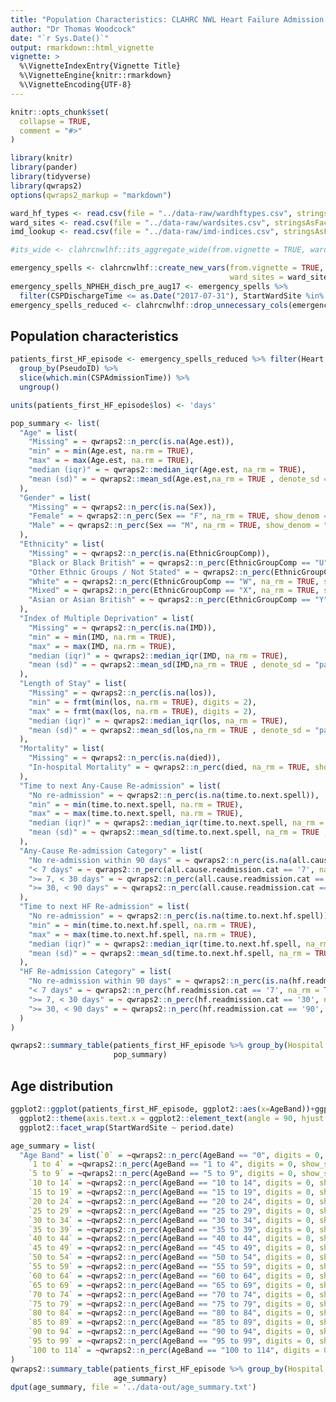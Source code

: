 ```yaml
---
title: "Population Characteristics: CLAHRC NWL Heart Failure Admission Care Bundle"
author: "Dr Thomas Woodcock"
date: "`r Sys.Date()`"
output: rmarkdown::html_vignette
vignette: >
  %\VignetteIndexEntry{Vignette Title}
  %\VignetteEngine{knitr::rmarkdown}
  %\VignetteEncoding{UTF-8}
---
```


```r
knitr::opts_chunk$set(
  collapse = TRUE,
  comment = "#>"
)
```

```r
library(knitr)
library(pander)
library(tidyverse)
library(qwraps2)
options(qwraps2_markup = "markdown")

ward_hf_types <- read.csv(file = "../data-raw/wardhftypes.csv", stringsAsFactors = FALSE)
ward_sites <- read.csv(file = "../data-raw/wardsites.csv", stringsAsFactors = FALSE)
imd_lookup <- read.csv(file = "../data-raw/imd-indices.csv", stringsAsFactors = FALSE)

#its_wide <- clahrcnwlhf::its_aggregate_wide(from.vignette = TRUE, ward_hf_types = ward_hf_types, ward_sites = ward_sites, imd_lookup = imd_lookup)

emergency_spells <- clahrcnwlhf::create_new_vars(from.vignette = TRUE, ward_hf_types = ward_hf_types,
                                                 ward_sites = ward_sites, imd_lookup = imd_lookup)
emergency_spells_NPHEH_disch_pre_aug17 <- emergency_spells %>%
  filter(CSPDischargeTime <= as.Date("2017-07-31"), StartWardSite %in% c('NPH', 'EH'))
emergency_spells_reduced <- clahrcnwlhf::drop_unnecessary_cols(emergency_spells_NPHEH_disch_pre_aug17)

```

## Population characteristics


```r
patients_first_HF_episode <- emergency_spells_reduced %>% filter(Heart.Failure.Episode == TRUE) %>% 
  group_by(PseudoID) %>% 
  slice(which.min(CSPAdmissionTime)) %>% 
  ungroup()

units(patients_first_HF_episode$los) <- 'days'

pop_summary <- list(
  "Age" = list(
    "Missing" = ~ qwraps2::n_perc(is.na(Age.est)),
    "min" = ~ min(Age.est, na.rm = TRUE),
    "max" = ~ max(Age.est, na.rm = TRUE),
    "median (iqr)" = ~ qwraps2::median_iqr(Age.est, na_rm = TRUE),
    "mean (sd)" = ~ qwraps2::mean_sd(Age.est,na_rm = TRUE , denote_sd = "paren")
  ),
  "Gender" = list(
    "Missing" = ~ qwraps2::n_perc(is.na(Sex)),
    "Female" = ~ qwraps2::n_perc(Sex == "F", na_rm = TRUE, show_denom = "always"),
    "Male" = ~ qwraps2::n_perc(Sex == "M", na_rm = TRUE, show_denom = "always")
  ),
  "Ethnicity" = list(
    "Missing" = ~ qwraps2::n_perc(is.na(EthnicGroupComp)),
    "Black or Black British" = ~ qwraps2::n_perc(EthnicGroupComp == "U", na_rm = TRUE, show_denom = "always"),
    "Other Ethnic Groups / Not Stated" = ~ qwraps2::n_perc(EthnicGroupComp == "V", na_rm = TRUE, show_denom = "always"),
    "White" = ~ qwraps2::n_perc(EthnicGroupComp == "W", na_rm = TRUE, show_denom = "always"),
    "Mixed" = ~ qwraps2::n_perc(EthnicGroupComp == "X", na_rm = TRUE, show_denom = "always"),
    "Asian or Asian British" = ~ qwraps2::n_perc(EthnicGroupComp == "Y", na_rm = TRUE, show_denom = "always")
  ),
  "Index of Multiple Deprivation" = list(
    "Missing" = ~ qwraps2::n_perc(is.na(IMD)),
    "min" = ~ min(IMD, na.rm = TRUE),
    "max" = ~ max(IMD, na.rm = TRUE),
    "median (iqr)" = ~ qwraps2::median_iqr(IMD, na_rm = TRUE),
    "mean (sd)" = ~ qwraps2::mean_sd(IMD,na_rm = TRUE , denote_sd = "paren")
  ),
  "Length of Stay" = list(
    "Missing" = ~ qwraps2::n_perc(is.na(los)),
    "min" = ~ frmt(min(los, na.rm = TRUE), digits = 2),
    "max" = ~ frmt(max(los, na.rm = TRUE), digits = 2),
    "median (iqr)" = ~ qwraps2::median_iqr(los, na_rm = TRUE),
    "mean (sd)" = ~ qwraps2::mean_sd(los,na_rm = TRUE , denote_sd = "paren")
  ),
  "Mortality" = list(
    "Missing" = ~ qwraps2::n_perc(is.na(died)),
    "In-hospital Mortality" = ~ qwraps2::n_perc(died, na_rm = TRUE, show_denom = "always")
  ),
  "Time to next Any-Cause Re-admission" = list(
    "No re-admission" = ~ qwraps2::n_perc(is.na(time.to.next.spell)),
    "min" = ~ min(time.to.next.spell, na.rm = TRUE),
    "max" = ~ max(time.to.next.spell, na.rm = TRUE),
    "median (iqr)" = ~ qwraps2::median_iqr(time.to.next.spell, na_rm = TRUE),
    "mean (sd)" = ~ qwraps2::mean_sd(time.to.next.spell, na_rm = TRUE , denote_sd = "paren")
  ),
  "Any-Cause Re-admission Category" = list(
    "No re-admission within 90 days" = ~ qwraps2::n_perc(is.na(all.cause.readmission.cat)),
    "< 7 days" = ~ qwraps2::n_perc(all.cause.readmission.cat == '7', na_rm = TRUE, show_denom = "always"),
    ">= 7, < 30 days" = ~ qwraps2::n_perc(all.cause.readmission.cat == '30', na_rm = TRUE, show_denom = "always"),
    ">= 30, < 90 days" = ~ qwraps2::n_perc(all.cause.readmission.cat == '90', na_rm = TRUE, show_denom = "always")
  ),
  "Time to next HF Re-admission" = list(
    "No re-admission" = ~ qwraps2::n_perc(is.na(time.to.next.hf.spell)),
    "min" = ~ min(time.to.next.hf.spell, na.rm = TRUE),
    "max" = ~ max(time.to.next.hf.spell, na.rm = TRUE),
    "median (iqr)" = ~ qwraps2::median_iqr(time.to.next.hf.spell, na_rm = TRUE),
    "mean (sd)" = ~ qwraps2::mean_sd(time.to.next.hf.spell, na_rm = TRUE , denote_sd = "paren")
  ),
  "HF Re-admission Category" = list(
    "No re-admission within 90 days" = ~ qwraps2::n_perc(is.na(hf.readmission.cat)),
    "< 7 days" = ~ qwraps2::n_perc(hf.readmission.cat == '7', na_rm = TRUE, show_denom = "always"),
    ">= 7, < 30 days" = ~ qwraps2::n_perc(hf.readmission.cat == '30', na_rm = TRUE, show_denom = "always"),
    ">= 30, < 90 days" = ~ qwraps2::n_perc(hf.readmission.cat == '90', na_rm = TRUE, show_denom = "always")
  )
)

qwraps2::summary_table(patients_first_HF_episode %>% group_by(Hospital = StartWardSite, Period = period.date),
                       pop_summary)
```

## Age distribution

```r
ggplot2::ggplot(patients_first_HF_episode, ggplot2::aes(x=AgeBand))+ggplot2::geom_bar(width= 0.7) + ggplot2::labs(y = "Frequency",x = "Age Band") +
  ggplot2::theme(axis.text.x = ggplot2::element_text(angle = 90, hjust = 1)) +
  ggplot2::facet_wrap(StartWardSite ~ period.date)

age_summary = list(
  "Age Band" = list(`0` = ~qwraps2::n_perc(AgeBand == "0", digits = 0, show_symbol = FALSE),
    `1 to 4` = ~qwraps2::n_perc(AgeBand == "1 to 4", digits = 0, show_symbol = FALSE),
    `5 to 9` = ~qwraps2::n_perc(AgeBand == "5 to 9", digits = 0, show_symbol = FALSE),
    `10 to 14` = ~qwraps2::n_perc(AgeBand == "10 to 14", digits = 0, show_symbol = FALSE),
    `15 to 19` = ~qwraps2::n_perc(AgeBand == "15 to 19", digits = 0, show_symbol = FALSE),
    `20 to 24` = ~qwraps2::n_perc(AgeBand == "20 to 24", digits = 0, show_symbol = FALSE),
    `25 to 29` = ~qwraps2::n_perc(AgeBand == "25 to 29", digits = 0, show_symbol = FALSE),
    `30 to 34` = ~qwraps2::n_perc(AgeBand == "30 to 34", digits = 0, show_symbol = FALSE),
    `35 to 39` = ~qwraps2::n_perc(AgeBand == "35 to 39", digits = 0, show_symbol = FALSE),
    `40 to 44` = ~qwraps2::n_perc(AgeBand == "40 to 44", digits = 0, show_symbol = FALSE),
    `45 to 49` = ~qwraps2::n_perc(AgeBand == "45 to 49", digits = 0, show_symbol = FALSE),
    `50 to 54` = ~qwraps2::n_perc(AgeBand == "50 to 54", digits = 0, show_symbol = FALSE),
    `55 to 59` = ~qwraps2::n_perc(AgeBand == "55 to 59", digits = 0, show_symbol = FALSE),
    `60 to 64` = ~qwraps2::n_perc(AgeBand == "60 to 64", digits = 0, show_symbol = FALSE),
    `65 to 69` = ~qwraps2::n_perc(AgeBand == "65 to 69", digits = 0, show_symbol = FALSE),
    `70 to 74` = ~qwraps2::n_perc(AgeBand == "70 to 74", digits = 0, show_symbol = FALSE),
    `75 to 79` = ~qwraps2::n_perc(AgeBand == "75 to 79", digits = 0, show_symbol = FALSE),
    `80 to 84` = ~qwraps2::n_perc(AgeBand == "80 to 84", digits = 0, show_symbol = FALSE),
    `85 to 89` = ~qwraps2::n_perc(AgeBand == "85 to 89", digits = 0, show_symbol = FALSE),
    `90 to 94` = ~qwraps2::n_perc(AgeBand == "90 to 94", digits = 0, show_symbol = FALSE),
    `95 to 99` = ~qwraps2::n_perc(AgeBand == "95 to 99", digits = 0, show_symbol = FALSE),
    `100 to 114` = ~qwraps2::n_perc(AgeBand == "100 to 114", digits = 0, show_symbol = FALSE))
)
qwraps2::summary_table(patients_first_HF_episode %>% group_by(Hospital = StartWardSite, Period = period.date),
                       age_summary)
dput(age_summary, file = '../data-out/age_summary.txt')
```
